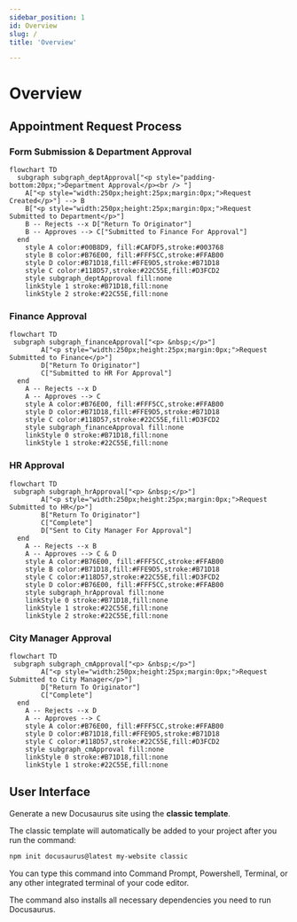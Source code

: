 ```yaml
---
sidebar_position: 1
id: Overview
slug: /
title: 'Overview'

---
```



# Overview


## Appointment Request Process

### Form Submission & Department Approval
```mermaid
flowchart TD
  subgraph subgraph_deptApproval["<p style="padding-bottom:20px;">Department Approval</p><br /> "]
    A["<p style="width:250px;height:25px;margin:0px;">Request Created</p>"] --> B
    B["<p style="width:250px;height:25px;margin:0px;">Request Submitted to Department</p>"]
    B -- Rejects --x D["Return To Originator"]
    B -- Approves --> C["Submitted to Finance For Approval"]
  end 
    style A color:#00B8D9, fill:#CAFDF5,stroke:#003768
    style B color:#B76E00, fill:#FFF5CC,stroke:#FFAB00
    style D color:#B71D18,fill:#FFE9D5,stroke:#B71D18
    style C color:#118D57,stroke:#22C55E,fill:#D3FCD2
    style subgraph_deptApproval fill:none
    linkStyle 1 stroke:#B71D18,fill:none
    linkStyle 2 stroke:#22C55E,fill:none
```

### Finance Approval
```mermaid
flowchart TD
 subgraph subgraph_financeApproval["<p> &nbsp;</p>"]
        A["<p style="width:250px;height:25px;margin:0px;">Request Submitted to Finance</p>"]
        D["Return To Originator"]
        C["Submitted to HR For Approval"]
  end
    A -- Rejects --x D
    A -- Approves --> C
    style A color:#B76E00, fill:#FFF5CC,stroke:#FFAB00
    style D color:#B71D18,fill:#FFE9D5,stroke:#B71D18
    style C color:#118D57,stroke:#22C55E,fill:#D3FCD2 
    style subgraph_financeApproval fill:none
    linkStyle 0 stroke:#B71D18,fill:none
    linkStyle 1 stroke:#22C55E,fill:none
```

### HR Approval

```mermaid
flowchart TD
 subgraph subgraph_hrApproval["<p> &nbsp;</p>"]
        A["<p style="width:250px;height:25px;margin:0px;">Request Submitted to HR</p>"]
        B["Return To Originator"]
        C["Complete"]
        D["Sent to City Manager For Approval"]
  end
    A -- Rejects --x B
    A -- Approves --> C & D
    style A color:#B76E00, fill:#FFF5CC,stroke:#FFAB00
    style B color:#B71D18,fill:#FFE9D5,stroke:#B71D18
    style C color:#118D57,stroke:#22C55E,fill:#D3FCD2 
    style D color:#B76E00, fill:#FFF5CC,stroke:#FFAB00
    style subgraph_hrApproval fill:none
    linkStyle 0 stroke:#B71D18,fill:none
    linkStyle 1 stroke:#22C55E,fill:none
    linkStyle 2 stroke:#22C55E,fill:none
```
### City Manager Approval


```mermaid
flowchart TD
 subgraph subgraph_cmApproval["<p> &nbsp;</p>"]
        A["<p style="width:250px;height:25px;margin:0px;">Request Submitted to City Manager</p>"]
        D["Return To Originator"]
        C["Complete"]
  end
    A -- Rejects --x D
    A -- Approves --> C
    style A color:#B76E00, fill:#FFF5CC,stroke:#FFAB00
    style D color:#B71D18,fill:#FFE9D5,stroke:#B71D18
    style C color:#118D57,stroke:#22C55E,fill:#D3FCD2 
    style subgraph_cmApproval fill:none
    linkStyle 0 stroke:#B71D18,fill:none
    linkStyle 1 stroke:#22C55E,fill:none
```


## User Interface

Generate a new Docusaurus site using the **classic template**.

The classic template will automatically be added to your project after you run the command:

```bash
npm init docusaurus@latest my-website classic
```

You can type this command into Command Prompt, Powershell, Terminal, or any other integrated terminal of your code editor.

The command also installs all necessary dependencies you need to run Docusaurus.

